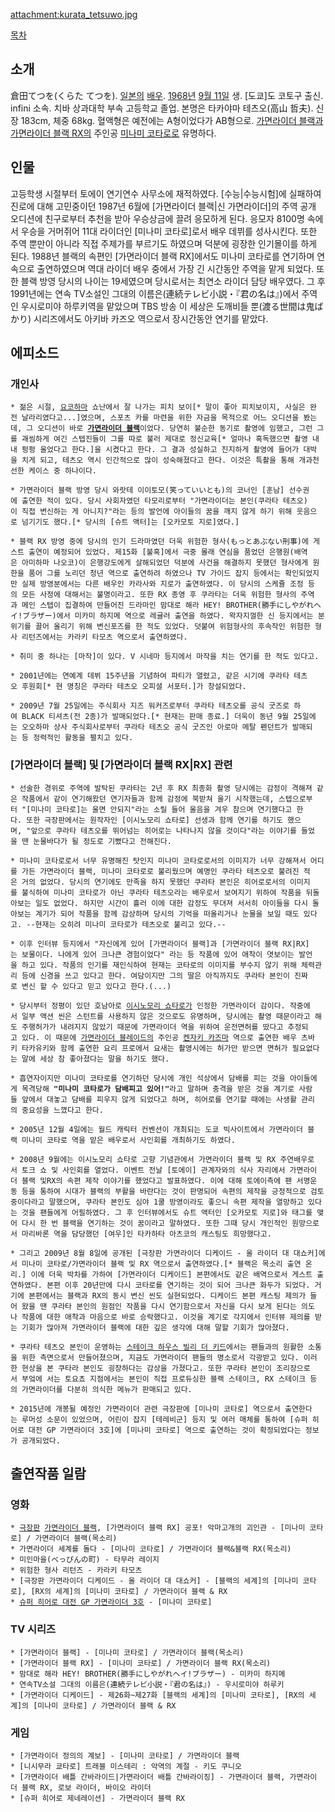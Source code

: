 attachment:kurata_tetsuwo.jpg

[[목차]]

== 소개 ==
倉田てつを(くらた てつを). [[일본]]의 [[배우]]. [[1968년]] [[9월 11일]] 생. [도쿄]도 코토구 출신. infini 소속. 치바 상과대학 부속 고등학교 졸업. 본명은 타카야마 테츠오(高山 哲夫). 신장 183cm, 체중 68kg. 혈액형은 예전에는 A형이었다가 AB형으로. [[가면라이더 블랙]]과 [[가면라이더 블랙 RX]]의 주인공 [[미나미 코타로]]로 유명하다.

== 인물 ==
고등학생 시절부터 토에이 연기연수 사무소에 재적하였다. [수능|수능시험]에 실패하여 진로에 대해 고민중이던 1987년 6월에 [가면라이더 블랙|신 가면라이더]의 주역 공개 오디션에 친구로부터 추천을 받아 우승상금에 끌려 응모하게 된다. 응모자 8100명 속에서 우승을 거머쥐어 11대 라이더인 [미나미 코타로]로서 배우 데뷔를 성사시킨다. 또한 주역 뿐만이 아니라 직접 주제가를 부르기도 하였으며 덕분에 굉장한 인기몰이를 하게 된다. 1988년 블랙의 속편인 [가면라이더 블랙 RX]에서도 미나미 코타로를 연기하며 연속으로 출연하였으며 역대 라이더 배우 중에서 가장 긴 시간동안 주역을 맡게 되었다. 또한 블랙 방영 당시의 나이는 19세였으며 당시로서는 최연소 라이더 담당 배우였다. 그 후 1991년에는 연속 TV소설인 그대의 이름은(連続テレビ小説・『君の名は』)에서 주역인 우시로미야 하루키역을 맡았으며 TBS 방송 이 세상은 도깨비들 뿐(渡る世間は鬼ばかり) 시리즈에서도 아키바 카즈오 역으로서 장시간동안 연기를 맡았다.

== 에피소드 ==
=== 개인사 ===
 * 젊은 시절, [[요코하마]] 쇼난에서 잘 나가는 피치 보이[* 말이 좋아 피치보이지, 사실은 완전 날라리였다고...]였으며, 스포츠 카를 마련을 위한 자금을 목적으로 어느 오디션을 봤는데, 그 오디션이 바로 '''[[가면라이더 블랙]]'''이었다. 당연히 불순한 동기로 촬영에 임했고, 그런 그를 괘씸하게 여긴 스텝진들이 그를 따로 불러 제대로 정신교육[* 얼마나 혹독했으면 촬영 내내 펑펑 울었다고 한다.]을 시켰다고 한다. 그 결과 성실하고 진지하게 촬영에 들어가 대박을 치게 되고, 테츠오 역시 인간적으로 많이 성숙해졌다고 한다. 이것은 특촬을 통해 개과천선한 케이스 중 하나이다.

 * 가면라이더 블랙 방영 당시 와랏테 이이토모(笑っていいとも)의 코너인 [훈남] 선수권에 출연한 적이 있다. 당시 사회자였던 타모리로부터 "가면라이더는 본인(쿠라타 테츠오)이 직접 변신하는 게 아니지?"라는 등의 발언에 아이들의 꿈을 깨지 않게 하기 위해 웃음으로 넘기기도 했다.[* 당시의 [슈트 액터]는 [오카모토 지로]였다.]

 * 블랙 RX 방영 중에 당시의 인기 드라마였던 더욱 위험한 형사(もっとあぶない刑事)에 게스트 출연이 예정되어 있었다. 제15화 [불혹]에서 극중 몰래 연심을 품었던 은행원(배역은 아미하마 나오코)이 은행강도에게 살해되었던 덕분에 사건을 해결하지 못했던 형사에게 원한을 품어 그를 노리던 청년 역으로 출연하려 하였으나 TV 가이드 잡지 등에서는 확인되었지만 실제 방영분에서는 다른 배우인 카라사와 지로가 출연하였다. 이 당시의 스케쥴 조정 등의 모든 사정에 대해서는 불명이라고. 또한 RX 종영 후 쿠라타는 더욱 위험한 형사의 주역과 메인 스텝이 집결하여 만들어진 드라마인 맘대로 해라 HEY! BROTHER(勝手にしやがれヘイ!ブラザー)에서 미카미 하지메 역으로 레귤러 출연을 하였다. 왁자지껄한 신 등지에서는 분위기를 끌어 올리기 위해 변신포즈를 한 적도 있었다. 덧붙여 위험형사의 후속작인 위험한 형사 리턴즈에서는 카라키 타모츠 역으로서 출연하였다.

 * 취미 중 하나는 [마작]이 있다. V 시네마 등지에서 마작을 치는 연기를 한 적도 있다고.

 * 2001년에는 연예계 데뷔 15주년을 기념하여 파티가 열렸고, 같은 시기에 쿠라타 테츠오 후원회[* 현 명칭은 쿠라타 테츠오 오피셜 서포터.]가 창설되었다.

 * 2009년 7월 25일에는 주식회사 지즈 워커즈로부터 쿠라타 테츠오를 공식 굿즈로 하여 BLACK 티셔츠(전 2종)가 발매되었다.[* 현재는 판매 종료.] 더욱이 동년 9월 25일에는 오오하마 상사 주식회사로부터 쿠라타 테츠오 공식 굿즈인 아로마 메탈 펜던트가 발매되는 등 정력적인 활동을 펼치고 있다.

=== [가면라이더 블랙] 및 [가면라이더 블랙 RX|RX] 관련 ===
 * 선술한 경위로 주역에 발탁된 쿠라타는 2년 후 RX 최종화 촬영 당시에는 감정이 격해져 같은 작품에서 같이 연기해왔던 연기자들과 함께 감정에 북받쳐 울기 시작했는데, 스텝으로부터 "[미나미 코타로]는 울면 안되지"라는 소릴 들어 울음을 겨우 참으며 연기했다고 한다. 또한 극장판에서는 원작자인 [이시노모리 쇼타로] 선생과 함께 연기를 하기도 했으며, "앞으로 쿠라타 테츠오를 뛰어넘는 히어로는 나타나지 않을 것이다"라는 이야기를 들었을 땐 눈물바다가 될 정도로 기뻤다고 전해진다.

 * 미나미 코타로로서 너무 유명해진 탓인지 미나미 코타로로서의 이미지가 너무 강해져서 어디를 가든 가면라이더 블랙, 미나미 코타로로 불리웠으며 예명인 쿠라타 테츠오로 불려진 적은 거의 없었다. 당시의 연기에도 만족을 하지 못했던 쿠라타 본인은 히어로로서의 이미지를 불식하여 미나미 코타로가 아닌 쿠라타 테츠오라는 배우로서 보여지기 위하여 작품을 뒤돌아보는 일도 없었다. 하지만 시간이 흘러 이에 대한 감정도 무뎌져 서서히 아이들을 다시 돌아보는 계기가 되어 작품을 함께 감상하며 당시의 기억을 떠올리거나 눈물을 보일 때도 있다고. --현재는 오히려 미나미 코타로가 테츠오로 불리고 있다.--

 * 이후 인터뷰 등지에서 "자신에게 있어 [가면라이더 블랙]과 [가면라이더 블랙 RX|RX]는 보물이다. 나에게 있어 크나큰 경험이었다" 라는 등 작품에 있어 애착이 엿보이는 발언을 하고 있다. 작품의 인기를 재인식하여 현재는 코타로의 이미지를 부수지 않기 위해 체력관리 등에 신경을 쓰고 있다고 한다. 여담이지만 그의 딸은 아직까지도 쿠라타 본인이 진짜로 변신 할 수 있다고 믿고 있다고 한다.(...)

 * 당시부터 정평이 있던 호남아로 [[이시노모리 쇼타로]]가 인정한 가면라이더 감이다. 작중에서 일부 액션 씬은 스턴트를 사용하지 않은 것으로도 유명하며, 당시에는 촬영 때문이라고 해도 주행허가가 내려지지 않았기 때문에 가면라이더 역을 위하여 운전면허를 땄다고 추정되고 있다. 이 때문에 [[가면라이더 블레이드]]의 주인공 [[켄자키 카즈마]] 역으로 출연한 배우 츠바키 타카유키와 함께 출연한 요리 프로에서 요새는 촬영시에는 허가만 받으면 면허가 필요없다는 말에 세상 참 좋아졌다는 말을 하기도 했다.

 * 흡연자이지만 미나미 코타로를 연기하던 당시에 개인 석상에서 담배를 피는 것을 아이들에게 목격당해 '''"미나미 코타로가 담배피고 있어!"'''라고 말하며 충격을 받은 것을 계기로 사람들 앞에서 대놓고 담배를 피우지 않게 되었다고 하며, 히어로를 연기할 때에는 사생활 관리의 중요성을 느꼈다고 한다.

 * 2005년 12월 4일에는 월드 캐릭터 컨벤션이 개최되는 도쿄 빅사이트에서 가면라이더 블랙 미나미 코타로 역을 맡은 배우로서 사인회를 개최하기도 하였다.

 * 2008년 9월에는 이시노모리 쇼타로 고향 기념관에서 가면라이더 블랙 및 RX 주연배우로서 토크 쇼 및 사인회를 열었다. 이벤트 전날 [토에이] 관계자와의 식사 자리에서 가면라이더 블랙 및RX의 속편 제작 이야기를 했었다고 발표하였다. 이에 대해 토에이측에 팬 서명운동 등을 통하여 시대가 블랙의 부활을 바란다는 것이 판명되어 속편의 제작을 긍정적으로 검토중이다라고 말했으며, 쿠라타 본인도 심야 1쿨 방영이라도 좋으니 속편 제작을 열망하고 있다는 것을 팬들에게 어필하였다. 그 후 인터뷰에서도 슈트 액터인 [오카모토 지로]와 태그를 맺어 다시 한 번 블랙을 연기하는 것이 꿈이라고 말하였다. 또한 그때 당시 개인적인 원망으로서 마리바론 역을 담당했던 [여우]인 타카하타 아츠코의 캐스팅도 희망했다고.

 * 그리고 2009년 8월 8일에 공개된 [극장판 가면라이더 디케이드 - 올 라이더 대 대쇼커]에서 미나미 코타로/가면라이더 블랙 및 RX 역으로서 출연하였다.[* 블랙은 목소리 출연 온리.] 이에 더욱 박차를 가하여 [가면라이더 디케이드] 본편에서도 같은 배역으로서 게스트 출연하였다. 본편 이후 20년만에 다시 코타로를 연기하는 것이 되어 크나큰 화두가 되었다. 거기에 본편에서는 블랙과 RX의 동시 변신 씬도 실현되었다. 디케이드 본편 캐스팅 제의가 들어 왔을 땐 쿠라타 본인의 원점인 작품을 다시 연기함으로서 자신을 다시 보게 된다는 의도나 작품에 대한 애착과 마음으로 바로 승락했다고. 이것을 계기로 각지에서 인터뷰 제의를 받는 기회가 많아져 가면라이더 블랙에 대한 깊은 생각에 대해 말할 기회가 많아졌다.

 * 쿠라타 테츠오 본인이 운영하는 [http://billytoyocho.web.fc2.com/index.html 스테이크 하우스 빌리 더 키드]에서는 팬들과의 원활한 소통을 위한 측면으로서 만들어졌으며, 지금도 가면라이더 팬들의 명소로서 각광받고 있다. 이러한 현상을 본 쿠타라 본인도 굉장하다는 감상을 가졌다고. 또한 쿠라타 본인이 조리장으로서 부엌에 서는 토요쵸 지점에서는 본인이 직접 프로듀싱한 블랙 스테이크, RX 스테이크 등의 가면라이더를 다분히 의식한 메뉴가 판매되고 있다. 

 * 2015년에 개봉될 예정인 가면라이더 관련 극장판에 [미나미 코타로] 역으로서 출연한다는 루머성 소문이 있었으며, 어린이 잡지 [테레비군] 등지 및 여러 매체를 통하여 [슈퍼 히어로 대전 GP 가면라이더 3호]에 [미나미 코타로] 역으로 출연하는 것이 확정되었다는 정보가 공개되었다.
== 출연작품 일람 ==
=== 영화 ===
 * [[극장판]] [[가면라이더 블랙]], [가면라이더 블랙 RX] 공포! 악마고개의 괴인관 - [미나미 코타로] / 가면라이더 블랙(목소리)
 * 가면라이더 세계를 돌다 - [미나미 코타로] / 가면라이더 블랙&블랙 RX(목소리)
 * 미인마을(べっぴんの町) - 타무라 레이지
 * 위험한 형사 리턴즈 - 카라키 타모츠
 * [극장판 가면라이더 디케이드 - 올 라이더 대 대쇼커] - [블랙의 세계]의 [미나미 코타로], [RX의 세계]의 [미나미 코타로] / 가면라이더 블랙 & RX
 * [[슈퍼 히어로 대전 GP 가면라이더 3호]] - [미나미 코타로]
=== TV 시리즈 ===
 * [가면라이더 블랙] - [미나미 코타로] / 가면라이더 블랙(목소리)
 * [가면라이더 블랙 RX] - [미나미 코타로] / 가면라이더 블랙 RX(목소리)
 * 맘대로 해라 HEY! BROTHER(勝手にしやがれヘイ!ブラザー) - 미카미 하지메
 * 연속TV소설 그대의 이름은(連続テレビ小説・『君の名は』) - 우시로미야 하루키
 * [가면라이더 디케이드] - 제26화~제27화 [블랙의 세계]의 [미나미 코타로], [RX의 세계]의 [미나미 코타로] / 가면라이더 블랙 & RX
=== 게임 ===
 * [가면라이더 정의의 계보] - [미나미 코타로] / 가면라이더 블랙
 * [니시무라 쿄타로] 트래블 미스테리 : 악역의 계절 - 키도 쿠니오
 * [가면라이더 배틀 간바라이드|가면라이더 배틀 간바라이징] - 가면라이더 블랙, 가면라이더 블랙 RX, 로보 라이더, 바이오 라이더
 * [슈퍼 히어로 제네레이션] - 가면라이더 블랙 RX
